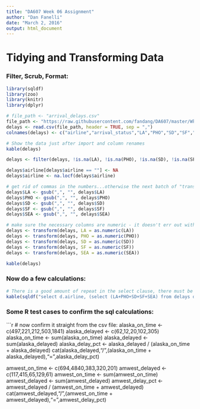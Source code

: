 ---
title: "DA607 Week 06 Assignment"
author: "Dan Fanelli"
date: "March 2, 2016"
output: html_document
---

# Tidying and Transforming Data

### Filter, Scrub, Format:

```{r message=FALSE, warning=FALSE}
library(sqldf)
library(zoo)
library(knitr)
library(dplyr)

# file_path <- "arrival_delays.csv"
file_path <- "https://raw.githubusercontent.com/fandang/DA607/master/Wk06/arrival_delays.csv"
delays <- read.csv(file_path, header = TRUE, sep = ",")
colnames(delays) <- c("airline","arrival_status","LA","PHO","SD","SF","SEA")

# Show the data just after import and column renames
kable(delays)

delays <- filter(delays, !is.na(LA), !is.na(PHO), !is.na(SD), !is.na(SF), !is.na(SEA))

delays$airline[delays$airline == ""] <- NA
delays$airline <- na.locf(delays$airline)

# get rid of commas in the numbers...otherwise the next batch of "transform" calls gives back the wrong numbers.."
delays$LA <- gsub(",", "", delays$LA)
delays$PHO <- gsub(",", "", delays$PHO)
delays$SD <- gsub(",", "", delays$SD)
delays$SF <- gsub(",", "", delays$SF)
delays$SEA <- gsub(",", "", delays$SEA)

# make sure the necessary columns are numeric - it doesn't err out without this, it just results in delayed_pct = 0
delays <- transform(delays, LA = as.numeric(LA))
delays <- transform(delays, PHO = as.numeric(PHO))
delays <- transform(delays, SD = as.numeric(SD))
delays <- transform(delays, SF = as.numeric(SF))
delays <- transform(delays, SEA = as.numeric(SEA))

kable(delays)

```

### Now do a few calculations:

```{r message=FALSE, warning=FALSE}
# There is a good amount of repeat in the select clause, there must be a way to get the "on_time" results and "delayed" results into variables before calculating the delay %, but wasn't able to get that done...
kable(sqldf("select d.airline, (select (LA+PHO+SD+SF+SEA) from delays d2 where d.airline = d2.airline and arrival_status = 'on time') as num_on_time, (select (LA+PHO+SD+SF+SEA) from delays d3 where d.airline = d3.airline and arrival_status = 'delayed') as num_delayed, ((select (LA+PHO+SD+SF+SEA) from delays d2 where d.airline = d2.airline and arrival_status = 'delayed')/((select (LA+PHO+SD+SF+SEA) from delays d2 where d.airline = d2.airline and arrival_status = 'on time')+(select (LA+PHO+SD+SF+SEA) from delays d2 where d.airline = d2.airline and arrival_status = 'delayed'))) as delayed_pct from delays d group by d.airline"))
```


### Some R test cases to confirm the sql calculations:

```{r message=FALSE, warning=FALSE}
# now confirm it straight from the csv file:
alaska_on_time <- c(497,221,212,503,1841)
alaska_delayed <- c(62,12,20,102,305)
alaska_on_time <- sum(alaska_on_time)
alaska_delayed <- sum(alaska_delayed)
alaska_delay_pct <- alaska_delayed / (alaska_on_time + alaska_delayed)
cat(alaska_delayed,"/",(alaska_on_time + alaska_delayed),"=",alaska_delay_pct)

amwest_on_time <- c(694,4840,383,320,201)
amwest_delayed <- c(117,415,65,129,61)
amwest_on_time <- sum(amwest_on_time)
amwest_delayed <- sum(amwest_delayed)
amwest_delay_pct <- amwest_delayed / (amwest_on_time + amwest_delayed)
cat(amwest_delayed,"/",(amwest_on_time + amwest_delayed),"=",amwest_delay_pct)

